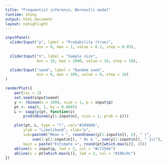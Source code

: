 ```yaml
---
title: "Frequentist inference, Bernoulli model"
runtime: shiny
output: html_document
layout: nohighlight
---
```


```r
inputPanel(
  sliderInput("p", label = "Probability (true)",
              min = 0, max = 1, value = 0.3, step = 0.05),
  
  sliderInput("n", label = "Sample size",
              min = 10, max = 1000, value = 10, step = 10),

  sliderInput("seed", label = "Random seed",
              min = 0, max = 100, value = 0, step = 10)
)

renderPlot({
    par(las = 1)
    set.seed(input$seed)
    y <- rbinom(n = 1000, size = 1, p = input$p)
    pt <- seq(0, 1, by = 0.0005)
    L <- sapply(pt, function(z) 
        prod(dbinom(y[1:input$n], size = 1, prob = z)))

    plot(pt, L, type = "l", col="#3498db",
        ylab = "Likelihood", xlab="p",
        sub=paste0("Mean = ", round(mean(y[1:input$n]), 2), " (", 
            sum(1-y[1:input$n]), " 0s & ", sum(y[1:input$n]), " 1s)"),
        main = paste("Estimate =", round(pt[which.max(L)], 2)))
    abline(v = input$p, lwd = 2, col = "#c7254e")
    abline(v = pt[which.max(L)], lwd = 2, col = "#18bc9c")
})
```
